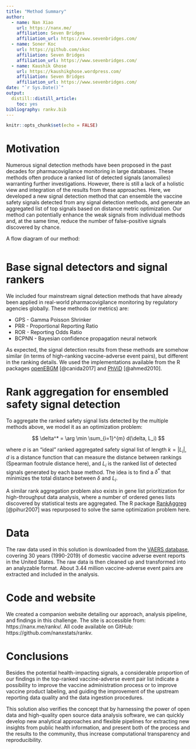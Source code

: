 ```yaml
---
title: "Method Summary"
author:
  - name: Nan Xiao
    url: https://nanx.me/
    affiliation: Seven Bridges
    affiliation_url: https://www.sevenbridges.com/
  - name: Soner Koc
    url: https://github.com/skoc
    affiliation: Seven Bridges
    affiliation_url: https://www.sevenbridges.com/
  - name: Kaushik Ghose
    url: https://kaushikghose.wordpress.com/
    affiliation: Seven Bridges
    affiliation_url: https://www.sevenbridges.com/
date: "`r Sys.Date()`"
output:
  distill::distill_article:
    toc: yes
bibliography: rankv.bib
---
```


```r
knitr::opts_chunk$set(echo = FALSE)
```

# Motivation

Numerous signal detection methods have been proposed in the past decades for pharmacovigilance monitoring in large databases. These methods often produce a ranked list of detected signals (anomalies) warranting further investigations. However, there is still a lack of a holistic view and integration of the results from these approaches. Here, we developed a new signal detection method that can ensemble the vaccine safety signals detected from any signal detection methods, and generate an aggregated list of top signals based on distance metric optimization. Our method can potentially enhance the weak signals from individual methods and, at the same time, reduce the number of false-positive signals discovered by chance.

A flow diagram of our method:

<img src="assets/flow.svg" alt="">

# Base signal detectors and signal rankers

We included four mainstream signal detection methods that have already been applied in real-world pharmacovigilance monitoring by regulatory agencies globally. These methods (or metrics) are:

- GPS - Gamma Poisson Shrinker
- PRR - Proportional Reporting Ratio
- ROR - Reporting Odds Ratio
- BCPNN - Bayesian confidence propagation neural network

As expected, the signal detection results from these methods are somehow similar (in terms of high-ranking vaccine-adverse event pairs), but different in the ranking details. We used the implementations available from the R packages [openEBGM](https://cran.r-project.org/package=openEBGM) [@canida2017] and [PhViD](https://cran.r-project.org/package=PhViD) [@ahmed2010].

# Rank aggregation for ensembled safety signal detection

To aggregate the ranked safety signal lists detected by the multiple methods above, we model it as an optimization problem:

$$
\delta^* = \arg \min \sum_{i=1}^{m} d(\delta, L_i)
$$

where $\sigma$ is an "ideal" ranked aggregated safety signal list of length $k = |L_i|$, $d$ is a distance function that can measure the distance between rankings (Spearman footrule distance here), and $L_i$ is the ranked list of detected signals generated by each base method. The idea is to find a $\delta^*$ that minimizes the total distance between $\delta$ and $L_i$.

A similar rank aggregation problem also exists in gene list prioritization for high-throughput data analysis, where a number of ordered genes lists discovered by statistical tests are aggregated. The R package [RankAggreg](https://cran.r-project.org/package=RankAggreg) [@pihur2007] was repurposed to solve the same optimization problem here.

# Data

The raw data used in this solution is downloaded from the [VAERS database](https://vaers.hhs.gov/data.html), covering 30 years (1990-2019) of domestic vaccine adverse event reports in the United States. The raw data is then cleaned up and transformed into an analyzable format. About 3.44 million vaccine-adverse event pairs are extracted and included in the analysis.

# Code and website

We created a companion website detailing our approach, analysis pipeline, and findings in this challenge. The site is accessible from: https://nanx.me/rankv/. All code available on GitHub: https://github.com/nanxstats/rankv.

# Conclusions

Besides the potential health-impacting signals, a considerable proportion of our findings in the top-ranked vaccine-adverse event pair list indicate a possibility to improve the vaccine administration process or to improve vaccine product labeling, and guiding the improvement of the upstream reporting data quality and the data ingestion procedures.

This solution also verifies the concept that by harnessing the power of open data and high-quality open source data analysis software, we can quickly develop new analytical approaches and flexible pipelines for extracting new insights from public health information, and present both of the process and the results to the community, thus increase computational transparency and reproducibility.
